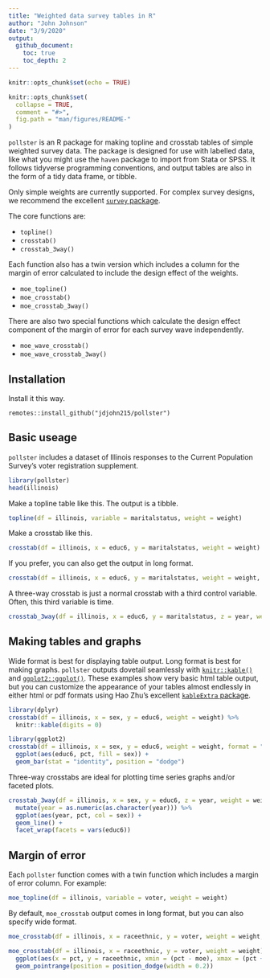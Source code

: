 ```yaml
---
title: "Weighted data survey tables in R"
author: "John Johnson"
date: "3/9/2020"
output:
  github_document:
    toc: true
    toc_depth: 2
---
```


```r
knitr::opts_chunk$set(echo = TRUE)
```

```r
knitr::opts_chunk$set(
  collapse = TRUE,
  comment = "#>",
  fig.path = "man/figures/README-"
)
```

`pollster` is an R package for making topline and crosstab tables of simple weighted survey data. The package is designed for use with labelled data, like what you might use the `haven` package to import from Stata or SPSS. It follows tidyverse programming conventions, and output tables are also in the form of a tidy data frame, or tibble.

Only simple weights are currently supported. For complex survey designs, we recommend the excellent [`survey` package](http://r-survey.r-forge.r-project.org/survey/). 

The core functions are:

* `topline()`
* `crosstab()`
* `crosstab_3way()`

Each function also has a twin version which includes a column for the margin of error calculated to include the design effect of the weights.

* `moe_topline()`
* `moe_crosstab()`
* `moe_crosstab_3way()`

There are also two special functions which calculate the design effect component of the margin of error for each survey wave independently.

* `moe_wave_crosstab()`
* `moe_wave_crosstab_3way()`

## Installation

Install it this way.

```
remotes::install_github("jdjohn215/pollster")
```

## Basic useage

`pollster` includes a dataset of Illinois responses to the Current Population Survey's voter registration supplement.

```r
library(pollster)
head(illinois)
```

Make a topline table like this. The output is a tibble.

```r
topline(df = illinois, variable = maritalstatus, weight = weight)
```

Make a crosstab like this.

```r
crosstab(df = illinois, x = educ6, y = maritalstatus, weight = weight)
```

If you prefer, you can also get the output in long format.

```r
crosstab(df = illinois, x = educ6, y = maritalstatus, weight = weight, format = "long")
```

A three-way crosstab is just a normal crosstab with a third control variable. Often, this third variable is time.

```r
crosstab_3way(df = illinois, x = educ6, y = maritalstatus, z = year, weight = weight)
```

## Making tables and graphs

Wide format is best for displaying table output. Long format is best for making graphs. `pollster` outputs dovetail seamlessly with [`knitr::kable()`](https://www.rdocumentation.org/packages/knitr/versions/1.28/topics/kable) and [`ggplot2::ggplot()`](https://ggplot2.tidyverse.org/). These examples show very basic html table output, but you can customize the appearance of your tables almost endlessly in either html or pdf formats using Hao Zhu's excellent [`kableExtra` package](https://haozhu233.github.io/kableExtra/).

```r
library(dplyr)
crosstab(df = illinois, x = sex, y = educ6, weight = weight) %>%
  knitr::kable(digits = 0)
```


```r
library(ggplot2)
crosstab(df = illinois, x = sex, y = educ6, weight = weight, format = "long") %>%
  ggplot(aes(educ6, pct, fill = sex)) +
  geom_bar(stat = "identity", position = "dodge")
```

Three-way crosstabs are ideal for plotting time series graphs and/or faceted plots.

```r
crosstab_3way(df = illinois, x = sex, y = educ6, z = year, weight = weight, format = "long") %>%
  mutate(year = as.numeric(as.character(year))) %>%
  ggplot(aes(year, pct, col = sex)) +
  geom_line() +
  facet_wrap(facets = vars(educ6))
```

## Margin of error

Each `pollster` function comes with a twin function which includes a margin of error column. For example:

```r
moe_topline(df = illinois, variable = voter, weight = weight)
```


By default, `moe_crosstab` output comes in long format, but you can also specify wide format.

```r
moe_crosstab(df = illinois, x = raceethnic, y = voter, weight = weight, format = "wide")
```

```r
moe_crosstab(df = illinois, x = raceethnic, y = voter, weight = weight) %>%
  ggplot(aes(x = pct, y = raceethnic, xmin = (pct - moe), xmax = (pct + moe), color = voter)) +
  geom_pointrange(position = position_dodge(width = 0.2))
```
